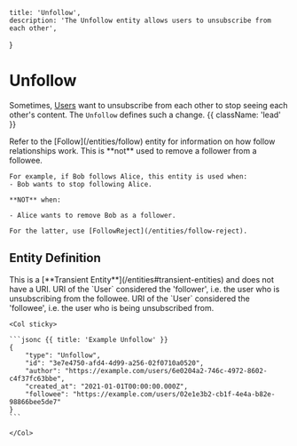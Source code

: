    title: 'Unfollow',
    description: 'The Unfollow entity allows users to unsubscribe from each other',
}

# Unfollow

Sometimes, [Users](/entities/user) want to unsubscribe from each other to stop seeing each other's content. The `Unfollow` defines such a change. {{ className: 'lead' }}

<Note>
    Refer to the [Follow](/entities/follow) entity for information on how follow relationships work.
</Note>

<Note>
    This is **not** used to remove a follower from a followee.

    For example, if Bob follows Alice, this entity is used when:
    - Bob wants to stop following Alice.

    **NOT** when:
    
    - Alice wants to remove Bob as a follower.

    For the latter, use [FollowReject](/entities/follow-reject).
</Note>

## Entity Definition

<Row>
    <Col>
        <Properties name="Unfollow">
            <Property name="uri" type="null" required={false}>
                This is a [**Transient Entity**](/entities#transient-entities) and does not have a URI.
            </Property>
            <Property name="author" type="URI" required={true} typeLink="/types#uri">
                URI of the `User` considered the 'follower', i.e. the user who is unsubscribing from the followee.
            </Property>
            <Property name="followee" type="URI" required={true} typeLink="/types#uri">
                URI of the `User` considered the 'followee', i.e. the user who is being unsubscribed from.
            </Property>
        </Properties>
    </Col>

    <Col sticky>

    ```jsonc {{ title: 'Example Unfollow' }}
    {
        "type": "Unfollow",
        "id": "3e7e4750-afd4-4d99-a256-02f0710a0520",
        "author": "https://example.com/users/6e0204a2-746c-4972-8602-c4f37fc63bbe",
        "created_at": "2021-01-01T00:00:00.000Z",
        "followee": "https://example.com/users/02e1e3b2-cb1f-4e4a-b82e-98866bee5de7"
    }
    ```

    </Col>
</Row>